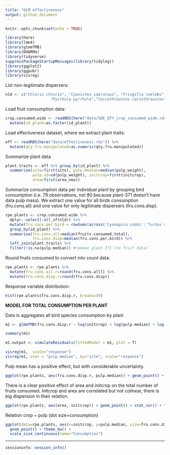 ```yaml
---
title: "GLM effectiveness"
output: github_document
---
```


```r
knitr::opts_chunk$set(echo = TRUE)
```

```r
library(here)
library(lme4)
library(glmmTMB)
library(DHARMa)
library(tidyverse)
suppressPackageStartupMessages(library(tidylog))
library(ggplot2)
library(ggpubr)
library(visreg)
```

List non-legitimate dispersers:
```r
nld <- c("Chloris chloris", "Cyanistes caeruleus", "Fringilla coelebs","Parus major",
                    "Pyrrhula pyrrhula","Coccothraustes coccothraustes", "Columba palumbus")
```

Load fruit consumption data:
```r
crop.consumed.wide <- readRDS(here("data/SDE_QTY_crop_consumed_wide.rds")) %>% 
  mutate(id_plant=as.factor(id_plant)) 
```

Load effectiveness dataset, where we extract plant traits:
```r
eff <- readRDS(here("data/effectiveness.rds")) %>%
  mutate(qty.fru.manipulated=as.numeric(qty.fru.manipulated))
```

Summarize plant data
```r
plant.traits <- eff %>% group_by(id_plant) %>%
  summarise(site=first(site), pulp.median=median(pulp_weight),
            pulp.sd=sd(pulp_weight), initcrop=first(initcrop), 
            area=first(area_new))
```

Summarize consumption data per individual plant by grouping bird consumption (i.e. 79 observations, not 80 because plant-371 doesn't have data pulp mass). We extract one value for all birds consumption (fru.cons.all) and one value for only legitimate dispersers (fru.cons.disp).
```r
rpe.plants <- crop.consumed.wide %>% 
  dplyr::select(-all_of(nld)) %>%
  mutate(fru.cons.per.bird = rowSums(across('Cyanopica cooki':'Turdus viscivorus'), na.rm = T)) %>%
  group_by(id_plant) %>%
  summarise(fru.cons.all=median(fruits.consumed.total),
            fru.cons.disp=median(fru.cons.per.bird)) %>%
  left_join(plant.traits) %>% 
  filter(!is.na(pulp.median)) #remove plant 371 (no fruit data)
```

Round fruits consumed to convert into count data:
```r
rpe.plants <- rpe.plants %>% 
  mutate(fru.cons.all.r=round(fru.cons.all)) %>%
  mutate(fru.cons.disp.r=round(fru.cons.disp))
```

Response variable distribution:
```r
hist(rpe.plants$fru.cons.disp.r, breaks=50)
```


**MODEL FOR TOTAL CONSUMPTION PER PLANT**

Data is aggregates all bird species consumption by plant
```r
m1 <- glmmTMB(fru.cons.disp.r ~ log(initcrop) + log(pulp.median) + log(area) + site, family = "nbinom2", data=rpe.plants)

summary(m1)

m1.output <- simulateResiduals(fittedModel = m1, plot = T)

visreg(m1,  scale="response")
visreg(m1, xvar = "pulp.median", by="site", scale="response")
```
Pulp mean has a positive effect, but with considerable uncertainty.

```r
ggplot(rpe.plants, aes(fru.cons.disp.r, pulp.median)) + geom_point() + stat_cor() + theme_bw()
```

There is a clear positive effect of area and initcrop on the total number of fruits consumed.
Initcrop and area are correlated but not colinear, there is big dispersion in their relation.
```r
ggplot(rpe.plants, aes(area, initcrop)) + geom_point() + stat_cor() + theme_bw()
```

Relation crop ~ pulp (dot size=consumption)
```r
ggplot(data=rpe.plants, aes(x=initcrop, y=pulp.median, size=fru.cons.disp.r, color=site)) + 
  geom_point() + theme_bw() +
  scale_size_continuous(name="Consumption")
```

--------------------------------------------------------------------------------

```r
sessioninfo::session_info()
```